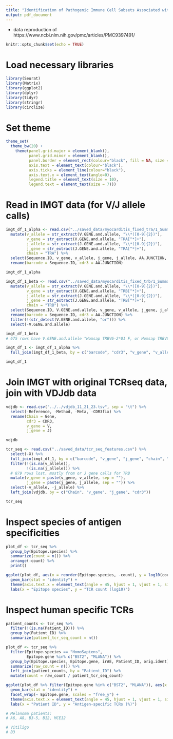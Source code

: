 ```yaml
---
title: "Identification of Pathogenic Immune Cell Subsets Associated with Checkpoint Inhibitor-induced Myocarditis"
output: pdf_document
---
```


 - data reproduction of https://www.ncbi.nlm.nih.gov/pmc/articles/PMC9397491/
 
```r
knitr::opts_chunk$set(echo = TRUE)
```

# Load necessary libraries

```r

library(Seurat)
library(Matrix)
library(ggplot2)
library(dplyr)
library(tidyr)
library(stringr)
library(circlize)

```

# Set theme

```r

theme_set(
  theme_bw(20) +
    theme(panel.grid.major = element_blank(),
          panel.grid.minor = element_blank(),
          panel.border = element_rect(colour="black", fill = NA, size = 1),
          axis.text = element_text(colour="black"),
          axis.ticks = element_line(colour="black"),
          axis.text.x = element_text(angle=0),
          legend.title = element_text(size = 10),
          legend.text = element_text(size = 7)))

```

# Read in IMGT data (for V/J allele calls)

```r

imgt_df_1_alpha <- read.csv("../saved_data/myocarditis_fixed_tra/1_Summary.csv") %>%
  mutate(v_allele = str_extract(V.GENE.and.allele, "\\*([0-9]{2})"),
         v_gene = str_extract(V.GENE.and.allele, "TRA[^*]+"),
         j_allele = str_extract(J.GENE.and.allele, "\\*([0-9]{2})"),
         j_gene = str_extract(J.GENE.and.allele, "TRA[^*]+"),
         chain = "TRA") %>%
  select(Sequence.ID, v_gene, v_allele, j_gene, j_allele, AA.JUNCTION, chain) %>%
  rename(barcode = Sequence.ID, cdr3 = AA.JUNCTION)

imgt_df_1_alpha

imgt_df_1_beta <- read.csv("../saved_data/myocarditis_fixed_trb/1_Summary.csv") %>%
  mutate(v_allele = str_extract(V.GENE.and.allele, "\\*([0-9]{2})"),
         v_gene = str_extract(V.GENE.and.allele, "TRB[^*]+"),
         j_allele = str_extract(J.GENE.and.allele, "\\*([0-9]{2})"),
         j_gene = str_extract(J.GENE.and.allele, "TRB[^*]+"),
         chain = "TRB") %>%
  select(Sequence.ID, V.GENE.and.allele, v_gene, v_allele, j_gene, j_allele, AA.JUNCTION, chain) %>%
  rename(barcode = Sequence.ID, cdr3 = AA.JUNCTION) %>%
  filter(!(str_detect(V.GENE.and.allele, "or"))) %>%
  select(-V.GENE.and.allele)

imgt_df_1_beta
# 675 rows have V.GENE.and.allele "Homsap TRBV6-2*01 F, or Homsap TRBV6-3*01 F", only or situation

imgt_df_1 <- imgt_df_1_alpha %>%
  full_join(imgt_df_1_beta, by = c("barcode", "cdr3", "v_gene", "v_allele", "j_gene", "j_allele", "chain"))

imgt_df_1

```

# Join IMGT with original TCRseq data, join with VDJdb data

```r

vdjdb <- read.csv("../../vdjdb_11_21_23.tsv", sep = "\t") %>%
  select(-Reference, -Method, -Meta, -CDR3fix) %>%
  rename(Chain = Gene,
         cdr3 = CDR3,
         v_gene = V,
         j_gene = J)

vdjdb

tcr_seq <- read.csv("../saved_data/tcr_seq_features.csv") %>%
  select(-X) %>%
  full_join(imgt_df_1, by = c("barcode", "v_gene", "j_gene", "chain", "cdr3")) %>%
  filter(!(is.na(v_allele)),
         !(is.na(j_allele))) %>%
  # 879 rows lost, mostly from or J gene calls for TRB
  mutate(v_gene = paste(v_gene, v_allele, sep = ""),
         j_gene = paste(j_gene, j_allele, sep = "")) %>%
  select(-v_allele, -j_allele) %>%
  left_join(vdjdb, by = c("Chain", "v_gene", "j_gene", "cdr3"))

tcr_seq

```

# Inspect species of antigen specificities

```r

plot_df <- tcr_seq %>%
  group_by(Epitope.species) %>%
  summarize(count = n()) %>%
  arrange(-count) %>%
  print()

ggplot(plot_df, aes(x = reorder(Epitope.species, -count), y = log10(count))) +
  geom_bar(stat = "identity") +
  theme(axis.text.x = element_text(angle = 45, hjust = 1, vjust = 1, size = 8)) +
  labs(x = "Epitope species", y = "TCR count (log10)")

```

# Inspect human specific TCRs

```r

patient_counts <- tcr_seq %>%
  filter(!(is.na(Patient_ID))) %>%
  group_by(Patient_ID) %>%
  summarize(patient_tcr_seq_count = n())

plot_df <- tcr_seq %>%
  filter(Epitope.species == "HomoSapiens",
         Epitope.gene %in% c("BST2", "MLANA")) %>%
  group_by(Epitope.species, Epitope.gene, irAE, Patient_ID, orig.ident) %>%
  summarize(raw_count = n()) %>%
  left_join(patient_counts, by = "Patient_ID") %>%
  mutate(count = raw_count / patient_tcr_seq_count)

ggplot(plot_df %>% filter(Epitope.gene %in% c("BST2", "MLANA")), aes(x = Patient_ID, y = 100*count, fill = irAE)) +
  geom_bar(stat = "identity") +
  facet_wrap(~ Epitope.gene, scales = "free_y") +
  theme(axis.text.x = element_text(angle = 45, hjust = 1, vjust = 1, size = 8)) +
  labs(x = "Patient ID", y = "Antigen-specific TCRs (%)")

# Melanoma patients: 
# A6, A8, B3-5, B12, MCE12

# Vitiligo
# B3

```